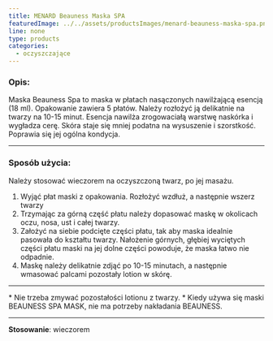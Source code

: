 ```yaml
---
title: MENARD Beauness Maska SPA
featuredImage: ../../assets/productsImages/menard-beauness-maska-spa.png
line: none
type: products
categories:
  - oczyszczające
---
```


<h3>Opis:</h3>

Maska Beauness Spa to maska w płatach nasączonych nawilżającą esencją (18 ml). Opakowanie zawiera 5 płatów. Należy rozłożyć ją delikatnie na twarzy na 10-15 minut. Esencja nawilża zrogowaciałą warstwę naskórka i wygładza cerę. Skóra staje się mniej podatna na wysuszenie i szorstkość. Poprawia się jej ogólna kondycja.

---

### Sposób użycia:

Należy stosować wieczorem na oczyszczoną twarz, po jej masażu.

1. Wyjąć płat maski z opakowania. Rozłożyć wzdłuż, a następnie wszerz twarzy
2. Trzymając za górną część płatu należy dopasować maskę w okolicach oczu, nosa, ust i całej twarzy.
3. Założyć na siebie podcięte części płatu, tak aby maska idealnie pasowała do kształtu twarzy. Nałożenie górnych, głębiej wyciętych części płatu maski na jej dolne części powoduje, że maska łatwo nie odpadnie.
4. Maskę należy delikatnie zdjąć po 10-15 minutach, a następnie wmasować palcami pozostały lotion w skórę.

---

\* Nie trzeba zmywać pozostałości lotionu z twarzy. \* Kiedy używa się maski BEAUNESS SPA MASK, nie ma potrzeby nakładania BEAUNESS.

---

**Stosowanie**: wieczorem

